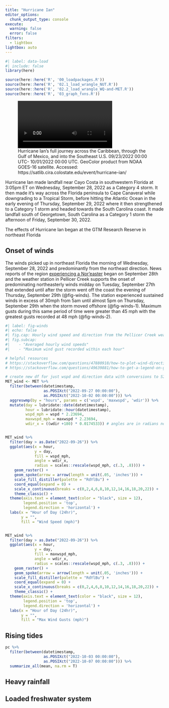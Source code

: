 ```yaml
---
title: "Hurricane Ian"
editor_options: 
  chunk_output_type: console
execute: 
  warning: false
  error: false
filters: 
  - lightbox
lightbox: auto
---
```


```r
#| label: data-load
#| include: false
library(here)

source(here::here('R', '00_loadpackages.R'))
source(here::here('R', '02.1_load_wrangle_NUT.R'))
source(here::here('R', '02.2_load_wrangle_WQ-and-MET.R'))
source(here::here('R', '03_graph_fxns.R'))
```

![Hurricane Ian's full journey across the Caribbean, through the Gulf of Mexico, and into the Southeast U.S. 09/23/2022 00:00 UTC- 10/01/2022 00:00 UTC. GeoColor product from NOAA GOES-16 satellite. Accessed: https://satlib.cira.colostate.edu/event/hurricane-ian/](/data/hurricane-ian/202209230000-202210010010_g16_fd_geocolor_ianfulljourney_nolabels.mp4)

Hurricane Ian made landfall near Cayo Costa in southwestern Florida at 3:05pm ET on Wednesday, September 28, 2022 as a Category 4 storm. It then made it's way across the Florida peninsula to Cape Canaveral while downgrading to a Tropical Storm, before hitting the Atlantic Ocean in the early evening of Thursday, September 29, 2022 where it then strengthened to a Category 1 storm and headed towards the South Carolina coast. It made landfall south of Georgetown, South Carolina as a Category 1 storm the afternoon of Friday, September 30, 2022.

The effects of Hurricane Ian began at the GTM Research Reserve in northeast Florida

## Onset of winds

The winds picked up in northeast Florida the morning of Wednesday, September 28, 2022 and predominantly from the northeast direction. News reports of the region [experiencing a Nor'easter](https://floridapolitics.com/archives/559346-duval-ian/) began on September 28th and the weather station in Pellicer Creek supports the onset of predominating northeasterly winds midday on Tuesday, September 27th that extended until after the storm went off the coast the evening of Thursday, September 29th (@fig-winds). The station experienced sustained winds in excess of 30mph from 5am until almost 5pm on Thursday, September 29th when the storm moved offshore (@fig-winds-1). Maximum gusts during this same period of time were greater than 45 mph with the greatest gusts recorded at 48 mph (@fig-winds-2).

```r
#| label: fig-winds
#| echo: false
#| fig.cap: Hourly wind speed and direction from the Pellicer Creek weather station during timeperiod of Hurricane Ian within the state of Florida, USA (Tuesday, September 27 - Saturday, October 1, 2022). The warmer the color, the higher the recorded wind speed. The arrows indicate the direction the wind was blowing towards and the length of the arrow reflects the wind speed information with longer meaning faster. All data is based upon 5 second readings at the weather station.
#| fig.subcap:
#|    - "Averaged hourly wind speeds"
#|    - "Maximum wind gust recorded within each hour"

# helpful resources
# https://stackoverflow.com/questions/47880918/how-to-plot-wind-direction-with-lat-lon-and-arrow-in-ggplot2 
# https://stackoverflow.com/questions/49639881/how-to-get-a-legend-on-geom-spoke

# create new df for just wspd and direction data with conversions to SI units
MET_wind <- MET %>% 
  filter(between(datetimestamp, 
                 as.POSIXct("2022-09-27 00:00:00"), 
                 as.POSIXct("2022-10-02 00:00:00"))) %>%
  aggreswmp(by = "hours", params = c('wspd', 'maxwspd', 'wdir')) %>% 
  mutate(day = lubridate::date(datetimestamp),
         hour = lubridate::hour(datetimestamp),
         wspd_mph = wspd * 2.23694,
         maxwspd_mph = maxwspd * 2.23694,
         wdir_x = ((wdir +180) * 0.0174533)) # angles are in radians not degrees, need to convert for plotting


MET_wind %>% 
  filter(day > as.Date("2022-09-26")) %>% 
  ggplot(aes(x = hour, 
             y = day, 
             fill = wspd_mph, 
             angle = wdir_x, 
             radius = scales::rescale(wspd_mph, c(.3, .8)))) +
    geom_raster() +
    geom_spoke(arrow = arrow(length = unit(.05, 'inches'))) + 
    scale_fill_distiller(palette = "RdYlBu") + 
    coord_equal(expand = 0) +
    scale_x_continuous(breaks = c(0,2,4,6,8,10,12,14,16,18,20,22)) +
    theme_classic() +
  theme(axis.text = element_text(color = "black", size = 12),
        legend.position = 'top', 
        legend.direction = 'horizontal') +
  labs(x = "Hour of Day (24hr)",
       y = "",
       fill = "Wind Speed (mph)")


MET_wind %>% 
  filter(day > as.Date("2022-09-26")) %>% 
  ggplot(aes(x = hour, 
             y = day, 
             fill = maxwspd_mph, 
             angle = wdir_x, 
             radius = scales::rescale(wspd_mph, c(.3, .8)))) +
    geom_raster() +
    geom_spoke(arrow = arrow(length = unit(.05, 'inches'))) + 
    scale_fill_distiller(palette = "RdYlBu") + 
    coord_equal(expand = 0) +
    scale_x_continuous(breaks = c(0,2,4,6,8,10,12,14,16,18,20,22)) +
    theme_classic() +
  theme(axis.text = element_text(color = "black", size = 12),
        legend.position = 'top', 
        legend.direction = 'horizontal') +
  labs(x = "Hour of Day (24hr)",
       y = "",
       fill = "Max Wind Gusts (mph)")

```

## Rising tides

```r
pc %>% 
  filter(between(datetimestamp, 
                 as.POSIXct("2022-10-03 00:00:00"), 
                 as.POSIXct("2022-10-07 00:00:00"))) %>%
  summarize_all(mean, na.rm = T)
```

## Heavy rainfall

## Loaded freshwater system
